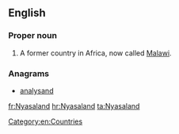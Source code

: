 ==English==
{{wikipedia}}
===Proper noun===
{{en-proper noun}}

# A former country in Africa, now called [[Malawi]].

===Anagrams===
* [[analysand#English|analysand]]

[[Category:en:Countries]]

[[fr:Nyasaland]]
[[hr:Nyasaland]]
[[ta:Nyasaland]]